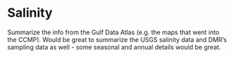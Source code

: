 # Salinity  

Summarize the info from the Gulf Data Atlas (e.g. the maps that went into the CCMP). Would be great to summarize the USGS salinity data and DMR's sampling data as well - some seasonal and annual details would be great.  